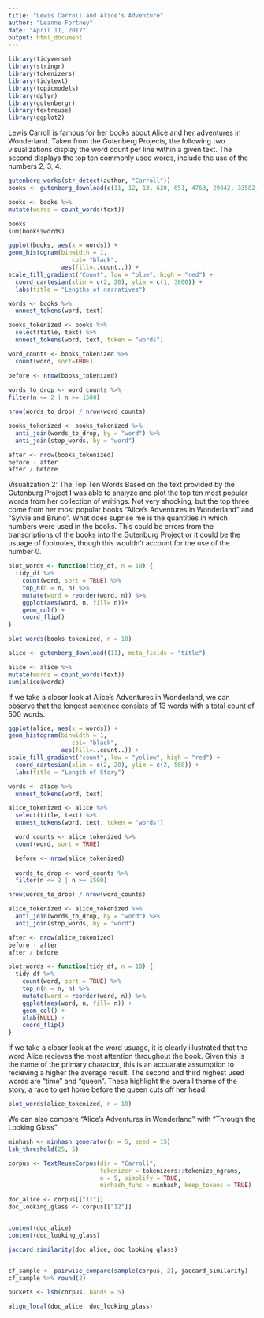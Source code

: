 ```yaml
---
title: "Lewis Carroll and Alice's Adventure"
author: "Leanne Fortney"
date: "April 11, 2017"
output: html_document
---
```


```r
library(tidyverse)
library(stringr)
library(tokenizers)
library(tidytext)
library(topicmodels)
library(dplyr)
library(gutenbergr)
library(textreuse)
library(ggplot2)
```
Lewis Carroll is famous for her books about Alice and her adventures in Wonderland. Taken from the Gutenberg Projects, the following two visualizations display the word count per line within a given text. The second displays the top ten commonly used words, include the use of the numbers 2, 3, 4. 

```r
gutenberg_works(str_detect(author, "Carroll"))
books <- gutenberg_download(c(11, 12, 13, 620, 651, 4763, 29042, 33582, 35497, 35535, 36308, 38065), meta_fields = "title")

books <- books %>% 
mutate(words = count_words(text))

books
sum(books$words)
```
```r
ggplot(books, aes(x = words)) +
geom_histogram(binwidth = 1, 
                  col= "black",
               aes(fill=..count..)) +
scale_fill_gradient("Count", low = "blue", high = "red") +
  coord_cartesian(xlim = c(2, 20), ylim = c(1, 3000)) +
  labs(title = "Lengths of narratives")
```
```r
words <- books %>%
  unnest_tokens(word, text)

books_tokenized <- books %>% 
  select(title, text) %>% 
  unnest_tokens(word, text, token = "words")

word_counts <- books_tokenized %>% 
  count(word, sort=TRUE)

before <- nrow(books_tokenized)
  
words_to_drop <- word_counts %>% 
filter(n <= 2 | n >= 1500)

nrow(words_to_drop) / nrow(word_counts)

books_tokenized <- books_tokenized %>% 
  anti_join(words_to_drop, by = "word") %>% 
  anti_join(stop_words, by = "word")

after <- nrow(books_tokenized)
before - after
after / before

```
Visualization 2: The Top Ten Words
Based on the text provided by the Gutenburg Project I was able to analyze and plot the top ten most popular words from her collection of writings. Not very shocking, but the top three come from her most popular books "Alice's Adventures in Wonderland" and "Sylvie and Bruno". What does suprise me is the quantities in which numbers were used in the books. This could be errors from the transcriptions of the books into the Gutenburg Project or it could be the usuage of footnotes, though this wouldn't account for the use of the number 0.

```r
plot_words <- function(tidy_df, n = 10) {
  tidy_df %>%
    count(word, sort = TRUE) %>%
    top_n(n = n, n) %>% 
    mutate(word = reorder(word, n)) %>%
    ggplot(aes(word, n, fill= n))+
    geom_col() +
    coord_flip()
}
```
```r
plot_words(books_tokenized, n = 10)
```


```r
alice <- gutenberg_download((11), meta_fields = "title")

alice <- alice %>% 
mutate(words = count_words(text))
sum(alice$words)
```
If we take a closer look at Alice's Adventures in Wonderland, we can observe that the longest sentence consists of 13 words with a total count of 500 words. 

```r
ggplot(alice, aes(x = words)) + 
geom_histogram(binwidth = 1, 
                  col= "black",
               aes(fill=..count..)) +
scale_fill_gradient("count", low = "yellow", high = "red") +
  coord_cartesian(xlim = c(2, 20), ylim = c(2, 500)) +
  labs(title = "Length of Story")
```

```r
words <- alice %>%
  unnest_tokens(word, text)

alice_tokenized <- alice %>% 
  select(title, text) %>% 
  unnest_tokens(word, text, token = "words")

  word_counts <- alice_tokenized %>% 
  count(word, sort = TRUE)

  before <- nrow(alice_tokenized)
  
  words_to_drop <- word_counts %>% 
  filter(n <= 2 | n >= 1500)

nrow(words_to_drop) / nrow(word_counts)

alice_tokenized <- alice_tokenized %>% 
  anti_join(words_to_drop, by = "word") %>% 
  anti_join(stop_words, by = "word")

after <- nrow(alice_tokenized)
before - after
after / before
```
```r
plot_words <- function(tidy_df, n = 10) {
  tidy_df %>%
    count(word, sort = TRUE) %>%
    top_n(n = n, n) %>% 
    mutate(word = reorder(word, n)) %>%
    ggplot(aes(word, n, fill= n)) +
    geom_col() +
    xlab(NULL) +
    coord_flip()
}
```
If we take a closer look at the word usuage, it is clearly illustrated that the word Alice recieves the most attention throughout the book. Given this is the name of the primary charactor, this is an accuarate assumption to recieving a higher the average result. The second and third highest used words are "time" and "queen". These highlight the overall theme of the story, a race to get home before the queen cuts off her head.  

```r
plot_words(alice_tokenized, n = 10)
```

We can also compare "Alice's Adventures in Wonderland" with "Through the Looking Glass" 
```r

minhash <- minhash_generator(n = 5, seed = 15)
lsh_threshold(25, 5)

corpus <- TextReuseCorpus(dir = "Carroll",
                          tokenizer = tokenizers::tokenize_ngrams,
                          n = 5, simplify = TRUE,
                          minhash_func = minhash, keep_tokens = TRUE)

doc_alice <- corpus[["11"]]
doc_looking_glass <- corpus[["12"]]


content(doc_alice)
content(doc_looking_glass)

jaccard_similarity(doc_alice, doc_looking_glass)


cf_sample <- pairwise_compare(sample(corpus, 2), jaccard_similarity)
cf_sample %>% round(2)

buckets <- lsh(corpus, bands = 5)
```
```r
align_local(doc_alice, doc_looking_glass)
```


